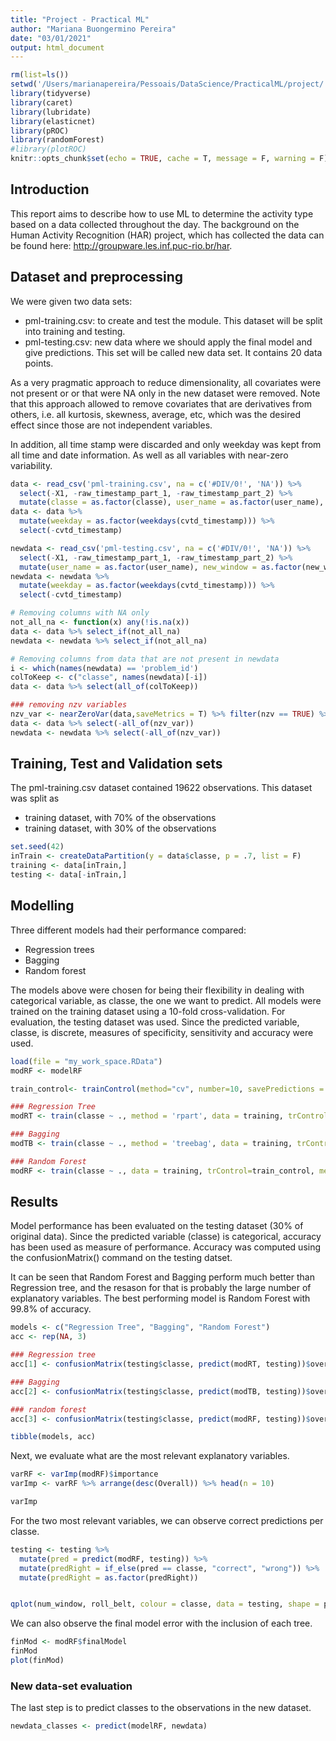 ```yaml
---
title: "Project - Practical ML"
author: "Mariana Buongermino Pereira"
date: "03/01/2021"
output: html_document
---
```


```r
rm(list=ls())
setwd('/Users/marianapereira/Pessoais/DataScience/PracticalML/project/')
library(tidyverse)
library(caret)
library(lubridate)
library(elasticnet)
library(pROC)
library(randomForest)
#library(plotROC)
knitr::opts_chunk$set(echo = TRUE, cache = T, message = F, warning = F)
```

## Introduction

This report aims to describe how to use ML to determine the activity type based on a data collected throughout the day. The background on the Human Activity Recognition (HAR) project, which has collected the data can be found here: <http://groupware.les.inf.puc-rio.br/har>.

## Dataset and preprocessing

We were given two data sets:

* pml-training.csv: to create and test the module. This dataset will be split into training and testing.
* pml-testing.csv: new data where we should apply the final model and give predictions. This set will be called new data set. It contains 20 data points.

As a very pragmatic approach to reduce dimensionality, all covariates were not present or or that were NA only in the new dataset were removed. Note that this approach allowed to remove covariates that are derivatives from others, i.e. all kurtosis, skewness, average, etc, which was the desired effect since those are not independent variables. 

In addition, all time stamp were discarded and only weekday was kept from all time and date information. As well as all variables with near-zero variability.

```r
data <- read_csv('pml-training.csv', na = c('#DIV/0!', 'NA')) %>% 
  select(-X1, -raw_timestamp_part_1, -raw_timestamp_part_2) %>%
  mutate(classe = as.factor(classe), user_name = as.factor(user_name), new_window = as.factor(new_window), cvtd_timestamp = as_datetime(cvtd_timestamp))
data <- data %>% 
  mutate(weekday = as.factor(weekdays(cvtd_timestamp))) %>% 
  select(-cvtd_timestamp)

newdata <- read_csv('pml-testing.csv', na = c('#DIV/0!', 'NA')) %>% 
  select(-X1, -raw_timestamp_part_1, -raw_timestamp_part_2) %>%
  mutate(user_name = as.factor(user_name), new_window = as.factor(new_window), cvtd_timestamp = as_datetime(cvtd_timestamp))
newdata <- newdata %>% 
  mutate(weekday = as.factor(weekdays(cvtd_timestamp))) %>%
  select(-cvtd_timestamp)

# Removing columns with NA only
not_all_na <- function(x) any(!is.na(x))
data <- data %>% select_if(not_all_na)
newdata <- newdata %>% select_if(not_all_na)

# Removing columns from data that are not present in newdata
i <- which(names(newdata) == 'problem_id')
colToKeep <- c("classe", names(newdata)[-i])
data <- data %>% select(all_of(colToKeep))

### removing nzv variables
nzv_var <- nearZeroVar(data,saveMetrics = T) %>% filter(nzv == TRUE) %>% row.names()
data <- data %>% select(-all_of(nzv_var))
newdata <- newdata %>% select(-all_of(nzv_var))
```

## Training, Test and Validation sets

The pml-training.csv dataset contained 19622 observations. This dataset was split as 

* training dataset, with 70% of the observations
* training dataset, with 30% of the observations

```r
set.seed(42)
inTrain <- createDataPartition(y = data$classe, p = .7, list = F)
training <- data[inTrain,]
testing <- data[-inTrain,]
```


## Modelling

Three different models had their performance compared:

* Regression trees
* Bagging
* Random forest

The models above were chosen for being their flexibility in dealing with categorical variable, as classe, the one we want to predict. All models were trained on the training dataset using a 10-fold cross-validation. For evaluation, the testing dataset was used. Since the predicted variable, classe, is discrete, measures of specificity, sensitivity and accuracy were used.

```r
load(file = "my_work_space.RData")
modRF <- modelRF
```

```r
train_control<- trainControl(method="cv", number=10, savePredictions = TRUE)

### Regression Tree
modRT <- train(classe ~ ., method = 'rpart', data = training, trControl=train_control)

### Bagging
modTB <- train(classe ~ ., method = 'treebag', data = training, trControl=train_control)

### Random Forest
modRF <- train(classe ~ ., data = training, trControl=train_control, method="rf", prox = T)
```


## Results

Model performance has been evaluated on the testing dataset (30% of original data). Since the predicted variable (classe) is categorical, accuracy has been used as measure of performance. Accuracy was computed using the confusionMatrix() command on the testing datset.

It can be seen that Random Forest and Bagging perform much better than Regression tree, and the resason for that is probably the large number of explanatory variables. The best performing model is Random Forest with 99.8% of accuracy.

```r
models <- c("Regression Tree", "Bagging", "Random Forest")
acc <- rep(NA, 3)

### Regression tree
acc[1] <- confusionMatrix(testing$classe, predict(modRT, testing))$overall['Accuracy']

### Bagging
acc[2] <- confusionMatrix(testing$classe, predict(modTB, testing))$overall['Accuracy']

### random forest
acc[3] <- confusionMatrix(testing$classe, predict(modRF, testing))$overall['Accuracy']

tibble(models, acc)
```

Next, we evaluate what are the most relevant explanatory variables. 

```r
varRF <- varImp(modRF)$importance
varImp <- varRF %>% arrange(desc(Overall)) %>% head(n = 10)

varImp
```

For the two most relevant variables, we can observe correct predictions per classe.

```r
testing <- testing %>%
  mutate(pred = predict(modRF, testing)) %>%
  mutate(predRight = if_else(pred == classe, "correct", "wrong")) %>%
  mutate(predRight = as.factor(predRight))


qplot(num_window, roll_belt, colour = classe, data = testing, shape = predRight, size = predRight)
```


We can also observe the final model error with the inclusion of each tree.

```r
finMod <- modRF$finalModel
finMod
plot(finMod)
```


### New data-set evaluation

The last step is to predict classes to the observations in the new dataset.

```r
newdata_classes <- predict(modelRF, newdata)
```


